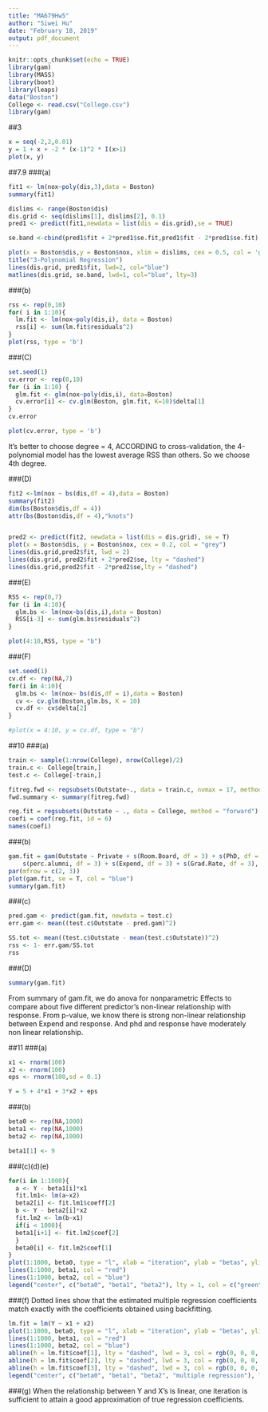 ---
title: "MA679Hw5"
author: "Siwei Hu"
date: "February 18, 2019"
output: pdf_document
---

```{r setup, include=FALSE}
knitr::opts_chunk$set(echo = TRUE)
library(gam)
library(MASS)
library(boot)
library(leaps)
data("Boston")
College <- read.csv("College.csv")
library(gam)
```

##3
```{r}
x = seq(-2,2,0.01)
y = 1 + x + -2 * (x-1)^2 * I(x>1)
plot(x, y)
```
##7.9
###(a)
```{r}
fit1 <- lm(nox~poly(dis,3),data = Boston)
summary(fit1)

dislims <- range(Boston$dis)
dis.grid <- seq(dislims[1], dislims[2], 0.1)
pred1 <- predict(fit1,newdata = list(dis = dis.grid),se = TRUE)

se.band <-cbind(pred1$fit + 2*pred1$se.fit,pred1$fit - 2*pred1$se.fit)

plot(x = Boston$dis,y = Boston$nox, xlim = dislims, cex = 0.5, col = 'grey')
title("3-Polynomial Regression")
lines(dis.grid, pred1$fit, lwd=2, col="blue")
matlines(dis.grid, se.band, lwd=1, col="blue", lty=3)
```

###(b)
```{r}
rss <- rep(0,10)
for( i in 1:10){
  lm.fit <- lm(nox~poly(dis,i), data = Boston)
  rss[i] <- sum(lm.fit$residuals^2)
}
plot(rss, type = 'b')
```

###(C)
```{r}
set.seed(1)
cv.error <- rep(0,10)
for (i in 1:10) {
  glm.fit <- glm(nox~poly(dis,i), data=Boston)
  cv.error[i] <- cv.glm(Boston, glm.fit, K=10)$delta[1]
}
cv.error

plot(cv.error, type = 'b')
```

It's better to choose degree = 4, ACCORDING to cross-validation, the 4-polynomial model has the lowest average RSS than others. So we choose 4th degree. 

###(D)
```{r}

fit2 <-lm(nox ~ bs(dis,df = 4),data = Boston)
summary(fit2)
dim(bs(Boston$dis,df = 4))
attr(bs(Boston$dis,df = 4),"knots")


pred2 <- predict(fit2, newdata = list(dis = dis.grid), se = T)
plot(x = Boston$dis, y = Boston$nox, cex = 0.2, col = "grey")
lines(dis.grid,pred2$fit, lwd = 2)
lines(dis.grid, pred2$fit + 2*pred2$se, lty = "dashed")
lines(dis.grid,pred2$fit - 2*pred2$se,lty = "dashed")
```

###(E)
```{r}

RSS <- rep(0,7) 
for (i in 4:10){
  glm.bs <- lm(nox~bs(dis,i),data = Boston)
  RSS[i-3] <- sum(glm.bs$residuals^2)
}

plot(4:10,RSS, type = "b")
```

###(F)
```{r,warning=FALSE}
set.seed(1)
cv.df <- rep(NA,7)
for(i in 4:10){
  glm.bs <- lm(nox~ bs(dis,df = i),data = Boston)
  cv <- cv.glm(Boston,glm.bs, K = 10)
  cv.df <- cv$delta[2]
}

#plot(x = 4:10, y = cv.df, type = "b")
```

##10
###(a)
```{r,message=FALSE}
train <- sample(1:nrow(College), nrow(College)/2)
train.c <- College[train,]
test.c <- College[-train,]

fitreg.fwd <- regsubsets(Outstate~., data = train.c, nvmax = 17, method = "forward")
fwd.summary <- summary(fitreg.fwd)

```

```{r}
reg.fit = regsubsets(Outstate ~ ., data = College, method = "forward")
coefi = coef(reg.fit, id = 6)
names(coefi)
```

###(b)
```{r}
gam.fit = gam(Outstate ~ Private + s(Room.Board, df = 3) + s(PhD, df = 3) + 
    s(perc.alumni, df = 3) + s(Expend, df = 3) + s(Grad.Rate, df = 3), data = train.c)
par(mfrow = c(2, 3))
plot(gam.fit, se = T, col = "blue")
summary(gam.fit)
```      

###(c)

```{r}

pred.gam <- predict(gam.fit, newdata = test.c)
err.gam <- mean((test.c$Outstate - pred.gam)^2)

SS.tot <- mean((test.c$Outstate - mean(test.c$Outstate))^2)
rss <- 1- err.gam/SS.tot
rss
```

###(D)

```{r}
summary(gam.fit)

```

From summary of gam.fit, we do anova for nonparametric Effects to compare about five different predictor's non-linear relationship with response. From p-value, we know there is strong non-linear relationship between Expend and response. And phd and response have moderately non linear relationship.

##11
###(a)
```{r}
x1 <- rnorm(100)
x2 <- rnorm(100)
eps <- rnorm(100,sd = 0.1)

Y = 5 + 4*x1 + 3*x2 + eps

```

###(b)
```{r}
beta0 <- rep(NA,1000)
beta1 <- rep(NA,1000)
beta2 <- rep(NA,1000)

beta1[1] <- 9
```

###(c)(d)(e)

```{r}
for(i in 1:1000){
  a <- Y - beta1[i]*x1 
  fit.lm1<- lm(a~x2)
  beta2[i] <- fit.lm1$coeff[2]
  b <- Y - beta2[i]*x2
  fit.lm2 <- lm(b~x1)
  if(i < 1000){
  beta1[i+1] <- fit.lm2$coef[2]
  }
  beta0[i] <- fit.lm2$coef[1]
}
plot(1:1000, beta0, type = "l", xlab = "iteration", ylab = "betas", ylim = c(0, 5), col = "green")
lines(1:1000, beta1, col = "red")
lines(1:1000, beta2, col = "blue")
legend("center", c("beta0", "beta1", "beta2"), lty = 1, col = c("green", "red", "blue"))
```
###(f)
Dotted lines show that the estimated multiple regression coefficients match exactly with the coefficients obtained using backfitting.
```{r}
lm.fit = lm(Y ~ x1 + x2)
plot(1:1000, beta0, type = "l", xlab = "iteration", ylab = "betas", ylim = c(0,5), col = "green")
lines(1:1000, beta1, col = "red")
lines(1:1000, beta2, col = "blue")
abline(h = lm.fit$coef[1], lty = "dashed", lwd = 3, col = rgb(0, 0, 0, alpha = 0.4))
abline(h = lm.fit$coef[2], lty = "dashed", lwd = 3, col = rgb(0, 0, 0, alpha = 0.4))
abline(h = lm.fit$coef[3], lty = "dashed", lwd = 3, col = rgb(0, 0, 0, alpha = 0.4))
legend("center", c("beta0", "beta1", "beta2", "multiple regression"), lty = c(1, 1, 1, 2), col = c("green", "red", "blue", "black"))

```

###(g)
When the relationship between Y and X's is linear, one iteration is sufficient to attain a good approximation of true regression coefficients.